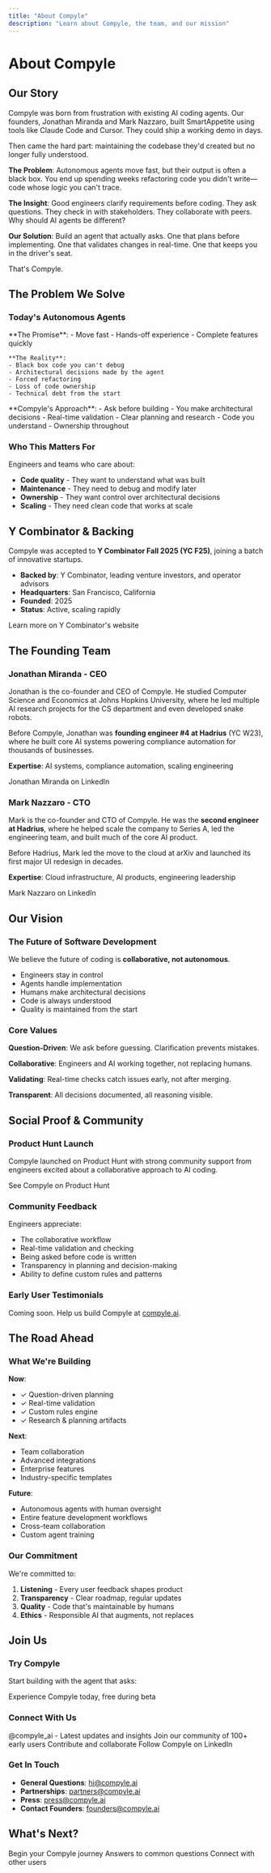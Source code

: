 ```yaml
---
title: "About Compyle"
description: "Learn about Compyle, the team, and our mission"
---
```


# About Compyle

## Our Story

Compyle was born from frustration with existing AI coding agents. Our founders, Jonathan Miranda and Mark Nazzaro, built SmartAppetite using tools like Claude Code and Cursor. They could ship a working demo in days.

Then came the hard part: maintaining the codebase they'd created but no longer fully understood.

**The Problem**: Autonomous agents move fast, but their output is often a black box. You end up spending weeks refactoring code you didn't write—code whose logic you can't trace.

**The Insight**: Good engineers clarify requirements before coding. They ask questions. They check in with stakeholders. They collaborate with peers. Why should AI agents be different?

**Our Solution**: Build an agent that actually asks. One that plans before implementing. One that validates changes in real-time. One that keeps you in the driver's seat.

That's Compyle.

## The Problem We Solve

### Today's Autonomous Agents

<Columns>
  <Column>
    **The Promise**:
    - Move fast
    - Hands-off experience
    - Complete features quickly

    **The Reality**:
    - Black box code you can't debug
    - Architectural decisions made by the agent
    - Forced refactoring
    - Loss of code ownership
    - Technical debt from the start
  </Column>
  <Column>
    **Compyle's Approach**:
    - Ask before building
    - You make architectural decisions
    - Real-time validation
    - Clear planning and research
    - Code you understand
    - Ownership throughout
  </Column>
</Columns>

### Who This Matters For

Engineers and teams who care about:
- **Code quality** - They want to understand what was built
- **Maintenance** - They need to debug and modify later
- **Ownership** - They want control over architectural decisions
- **Scaling** - They need clean code that works at scale

## Y Combinator & Backing

Compyle was accepted to **Y Combinator Fall 2025 (YC F25)**, joining a batch of innovative startups.

- **Backed by**: Y Combinator, leading venture investors, and operator advisors
- **Headquarters**: San Francisco, California
- **Founded**: 2025
- **Status**: Active, scaling rapidly

<Card title="View YC Profile" href="https://www.ycombinator.com/companies/compyle" icon="arrow-right" target="_blank">
  Learn more on Y Combinator's website
</Card>

## The Founding Team

### Jonathan Miranda - CEO

Jonathan is the co-founder and CEO of Compyle. He studied Computer Science and Economics at Johns Hopkins University, where he led multiple AI research projects for the CS department and even developed snake robots.

Before Compyle, Jonathan was **founding engineer #4 at Hadrius** (YC W23), where he built core AI systems powering compliance automation for thousands of businesses.

**Expertise**: AI systems, compliance automation, scaling engineering

<Card title="Connect on LinkedIn" href="https://linkedin.com/in/jonathanyamanda" icon="linkedin" target="_blank">
  Jonathan Miranda on LinkedIn
</Card>

### Mark Nazzaro - CTO

Mark is the co-founder and CTO of Compyle. He was the **second engineer at Hadrius**, where he helped scale the company to Series A, led the engineering team, and built much of the core AI product.

Before Hadrius, Mark led the move to the cloud at arXiv and launched its first major UI redesign in decades.

**Expertise**: Cloud infrastructure, AI products, engineering leadership

<Card title="Connect on LinkedIn" href="https://linkedin.com/in/mark-nazzaro" icon="linkedin" target="_blank">
  Mark Nazzaro on LinkedIn
</Card>

## Our Vision

### The Future of Software Development

We believe the future of coding is **collaborative, not autonomous**.

- Engineers stay in control
- Agents handle implementation
- Humans make architectural decisions
- Code is always understood
- Quality is maintained from the start

### Core Values

**Question-Driven**: We ask before guessing. Clarification prevents mistakes.

**Collaborative**: Engineers and AI working together, not replacing humans.

**Validating**: Real-time checks catch issues early, not after merging.

**Transparent**: All decisions documented, all reasoning visible.

## Social Proof & Community

### Product Hunt Launch

Compyle launched on Product Hunt with strong community support from engineers excited about a collaborative approach to AI coding.

<Card title="View on Product Hunt" href="https://www.producthunt.com/products/compyle-2" icon="arrow-right" target="_blank">
  See Compyle on Product Hunt
</Card>

### Community Feedback

Engineers appreciate:
- The collaborative workflow
- Real-time validation and checking
- Being asked before code is written
- Transparency in planning and decision-making
- Ability to define custom rules and patterns

### Early User Testimonials

Coming soon. Help us build Compyle at [compyle.ai](https://compyle.ai).

## The Road Ahead

### What We're Building

**Now**:
- ✓ Question-driven planning
- ✓ Real-time validation
- ✓ Custom rules engine
- ✓ Research & planning artifacts

**Next**:
- Team collaboration
- Advanced integrations
- Enterprise features
- Industry-specific templates

**Future**:
- Autonomous agents with human oversight
- Entire feature development workflows
- Cross-team collaboration
- Custom agent training

### Our Commitment

We're committed to:
1. **Listening** - Every user feedback shapes product
2. **Transparency** - Clear roadmap, regular updates
3. **Quality** - Code that's maintainable by humans
4. **Ethics** - Responsible AI that augments, not replaces

## Join Us

### Try Compyle

Start building with the agent that asks:

<Card title="Start Free Trial" href="https://app.compyle.ai" icon="rocket">
  Experience Compyle today, free during beta
</Card>

### Connect With Us

<CardGroup cols={2}>
  <Card title="Twitter" href="https://twitter.com/compyle_ai" icon="twitter">
    @compyle_ai - Latest updates and insights
  </Card>
  <Card title="Discord" href="https://discord.gg/compyle" icon="discord">
    Join our community of 100+ early users
  </Card>
  <Card title="GitHub" href="https://github.com/compyle" icon="github">
    Contribute and collaborate
  </Card>
  <Card title="LinkedIn" href="https://linkedin.com/company/compyle" icon="linkedin">
    Follow Compyle on LinkedIn
  </Card>
</CardGroup>

### Get In Touch

- **General Questions**: [hi@compyle.ai](mailto:hi@compyle.ai)
- **Partnerships**: [partners@compyle.ai](mailto:partners@compyle.ai)
- **Press**: [press@compyle.ai](mailto:press@compyle.ai)
- **Contact Founders**: [founders@compyle.ai](mailto:founders@compyle.ai)

## What's Next?

<CardGroup cols={3}>
  <Card title="Get Started" href="./getting-started/index" icon="rocket">
    Begin your Compyle journey
  </Card>
  <Card title="Read Our FAQ" href="./faq" icon="question">
    Answers to common questions
  </Card>
  <Card title="Join Community" href="./community" icon="users">
    Connect with other users
  </Card>
</CardGroup>

